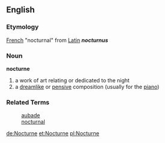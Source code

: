 == English ==
=== Etymology ===
[[French]] "nocturnal" from [[Latin]] '''''nocturnus'''''

=== Noun ===
'''nocturne'''
# a work of art relating or dedicated to the night
# a [[dreamlike]] or [[pensive]] composition (usually for the [[piano]])

=== Related Terms ===
: [[aubade]]
: [[nocturnal]]

[[de:Nocturne]]
[[et:Nocturne]]
[[pl:Nocturne]]